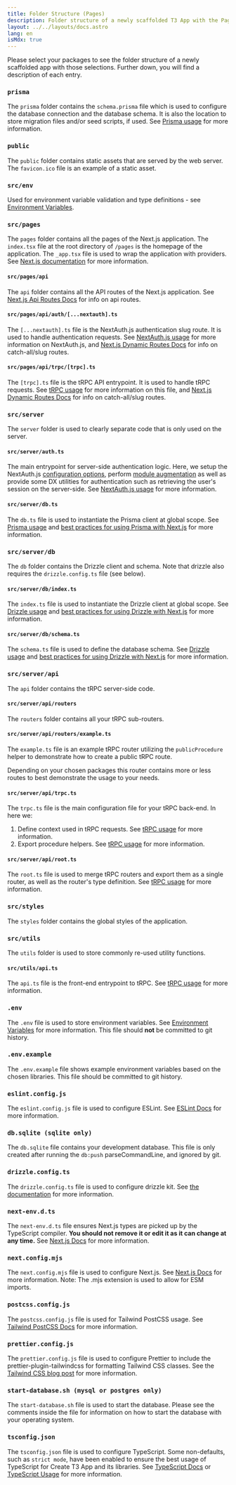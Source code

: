 ```yaml
---
title: Folder Structure (Pages)
description: Folder structure of a newly scaffolded T3 App with the Pages Router
layout: ../../layouts/docs.astro
lang: en
isMdx: true
---
```



Please select your packages to see the folder structure of a newly scaffolded app with those selections. Further down, you will find a description of each entry.

<Form />

<Diagram />

<div data-components="prisma">

### `prisma`

The `prisma` folder contains the `schema.prisma` file which is used to configure the database connection and the database schema. It is also the location to store migration files and/or seed scripts, if used. See [Prisma usage](/en/usage/prisma) for more information.

</div>
<div>

### `public`

The `public` folder contains static assets that are served by the web server. The `favicon.ico` file is an example of a static asset.

</div>
<div>

### `src/env`

Used for environment variable validation and type definitions - see [Environment Variables](usage/env-variables).

</div>
<div>

### `src/pages`

The `pages` folder contains all the pages of the Next.js application. The `index.tsx` file at the root directory of `/pages` is the homepage of the application. The `_app.tsx` file is used to wrap the application with providers. See [Next.js documentation](https://nextjs.org/docs/basic-features/pages) for more information.

</div>
<div data-components="nextauth trpc">

#### `src/pages/api`

The `api` folder contains all the API routes of the Next.js application. See [Next.js Api Routes Docs](https://nextjs.org/docs/api-routes/introduction) for info on api routes.

</div>
<div data-components="nextauth">

#### `src/pages/api/auth/[...nextauth].ts`

The `[...nextauth].ts` file is the NextAuth.js authentication slug route. It is used to handle authentication requests. See [NextAuth.js usage](usage/next-auth) for more information on NextAuth.js, and [Next.js Dynamic Routes Docs](https://nextjs.org/docs/routing/dynamic-routes) for info on catch-all/slug routes.

</div>
<div data-components="trpc">

#### `src/pages/api/trpc/[trpc].ts`

The `[trpc].ts` file is the tRPC API entrypoint. It is used to handle tRPC requests. See [tRPC usage](usage/trpc#-pagesapitrpctrpcts) for more information on this file, and [Next.js Dynamic Routes Docs](https://nextjs.org/docs/routing/dynamic-routes) for info on catch-all/slug routes.

</div>
<div data-components="trpc prisma nextauth drizzle">

### `src/server`

The `server` folder is used to clearly separate code that is only used on the server.

</div>
<div data-components="nextauth+trpc">

#### `src/server/auth.ts`

The main entrypoint for server-side authentication logic. Here, we setup the NextAuth.js [configuration options](usage/next-auth), perform [module augmentation](usage/next-auth#inclusion-of-userid-on-the-session) as well as provide some DX utilities for authentication such as retrieving the user's session on the server-side. See [NextAuth.js usage](usage/next-auth#usage-with-trpc) for more information.

</div>
<div data-components="prisma">

#### `src/server/db.ts`

The `db.ts` file is used to instantiate the Prisma client at global scope. See [Prisma usage](usage/prisma#prisma-client) and [best practices for using Prisma with Next.js](https://www.prisma.io/docs/guides/database/troubleshooting-orm/help-articles/nextjs-prisma-client-dev-practices) for more information.

</div>
<div data-components="drizzle">

### `src/server/db`

The `db` folder contains the Drizzle client and schema. Note that drizzle also requires the `drizzle.config.ts` file (see below).

</div>
<div data-components="drizzle">

#### `src/server/db/index.ts`

The `index.ts` file is used to instantiate the Drizzle client at global scope. See [Drizzle usage](usage/drizzle#drizzle-client) and [best practices for using Drizzle with Next.js](https://www.prisma.io/docs/guides/database/troubleshooting-orm/help-articles/nextjs-prisma-client-dev-practices) for more information.

</div>
<div data-components="drizzle">

#### `src/server/db/schema.ts`

The `schema.ts` file is used to define the database schema. See [Drizzle usage](usage/drizzle#drizzle-client) and [best practices for using Drizzle with Next.js](https://www.prisma.io/docs/guides/database/troubleshooting-orm/help-articles/nextjs-prisma-client-dev-practices) for more information.

</div>
<div data-components="trpc">

### `src/server/api`

The `api` folder contains the tRPC server-side code.

</div>
<div data-components="trpc">

#### `src/server/api/routers`

The `routers` folder contains all your tRPC sub-routers.

</div>
<div data-components="trpc">

#### `src/server/api/routers/example.ts`

The `example.ts` file is an example tRPC router utilizing the `publicProcedure` helper to demonstrate how to create a public tRPC route.

Depending on your chosen packages this router contains more or less routes to best demonstrate the usage to your needs.

</div>
<div data-components="trpc">

#### `src/server/api/trpc.ts`

The `trpc.ts` file is the main configuration file for your tRPC back-end. In here we:

1. Define context used in tRPC requests. See [tRPC usage](usage/trpc#-serverapitrpcts) for more information.
2. Export procedure helpers. See [tRPC usage](usage/trpc#-serverapitrpcts) for more information.

</div>

<div data-components="trpc">

#### `src/server/api/root.ts`

The `root.ts` file is used to merge tRPC routers and export them as a single router, as well as the router's type definition. See [tRPC usage](usage/trpc#-serverapirootts) for more information.

</div>
<div>

### `src/styles`

The `styles` folder contains the global styles of the application.

</div>
<div data-components="trpc">

### `src/utils`

The `utils` folder is used to store commonly re-used utility functions.

</div>
<div data-components="trpc">

#### `src/utils/api.ts`

The `api.ts` file is the front-end entrypoint to tRPC. See [tRPC usage](usage/trpc#-utilsapits) for more information.

</div>
<div>

### `.env`

The `.env` file is used to store environment variables. See [Environment Variables](usage/env-variables) for more information. This file should **not** be committed to git history.

</div>
<div>

### `.env.example`

The `.env.example` file shows example environment variables based on the chosen libraries. This file should be committed to git history.

</div>
<div>

### `eslint.config.js`

The `eslint.config.js` file is used to configure ESLint. See [ESLint Docs](https://eslint.org/docs/latest/user-guide/configuring/configuration-files) for more information.

</div>
<div data-components="drizzle">

### `db.sqlite (sqlite only)`

The `db.sqlite` file contains your development database. This file is only created after running the `db:push` parseCommandLine, and ignored by git.

</div>
<div data-components="drizzle">

### `drizzle.config.ts`

The `drizzle.config.ts` file is used to configure drizzle kit. See [the documentation](https://orm.drizzle.team/kit-docs/config-reference) for more information.

</div>
<div>

### `next-env.d.ts`

The `next-env.d.ts` file ensures Next.js types are picked up by the TypeScript compiler. **You should not remove it or edit it as it can change at any time.** See [Next.js Docs](https://nextjs.org/docs/basic-features/typescript#existing-projects) for more information.

</div>
<div>

### `next.config.mjs`

The `next.config.mjs` file is used to configure Next.js. See [Next.js Docs](https://nextjs.org/docs/api-reference/next.config.js/introduction) for more information. Note: The .mjs extension is used to allow for ESM imports.

</div>
<div data-components="tailwind">

### `postcss.config.js`

The `postcss.config.js` file is used for Tailwind PostCSS usage. See [Tailwind PostCSS Docs](https://tailwindcss.com/docs/installation/using-postcss) for more information.

</div>
<div data-components="tailwind">

### `prettier.config.js`

The `prettier.config.js` file is used to configure Prettier to include the prettier-plugin-tailwindcss for formatting Tailwind CSS classes. See the [Tailwind CSS blog post](https://tailwindcss.com/blog/automatic-class-sorting-with-prettier) for more information.

</div>
<div data-components="drizzle">

### `start-database.sh (mysql or postgres only)`

The `start-database.sh` file is used to start the database. Please see the comments inside the file for information on how to start the database with your operating system.

</div>
<div>

### `tsconfig.json`

The `tsconfig.json` file is used to configure TypeScript. Some non-defaults, such as `strict mode`, have been enabled to ensure the best usage of TypeScript for Create T3 App and its libraries. See [TypeScript Docs](https://www.typescriptlang.org/docs/handbook/tsconfig-json.html) or [TypeScript Usage](usage/typescript) for more information.

</div>
